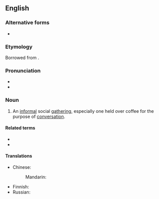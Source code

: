 ==English==
{{was wotd|2009|November|5}}

===Alternative forms===
* {{l|en|klatsch}}

===Etymology===
Borrowed from {{bor|en|de|Klatsch||meeting at which people gossip}}.

===Pronunciation===
* {{IPA|/klætʃ/|lang=en}}
* {{audio|en-us-klatch.ogg|Audio (US)|lang=en}}

===Noun===
{{en-noun|es|klatchs}}

# An [[informal]] social [[gathering]], especially one held over coffee for the purpose of [[conversation]].

====Related terms====
* {{l|en|coffee klatch}}
* {{l|en|kaffeeklatch}}

====Translations====
{{trans-top|informal social gathering}}
* Chinese:
*: Mandarin: {{t-needed|cmn}}
{{trans-mid}}
* Finnish: {{t|fi|kahvitilaisuus}}
* Russian: {{t+|ru|посиде́лки}}
{{trans-bottom}}